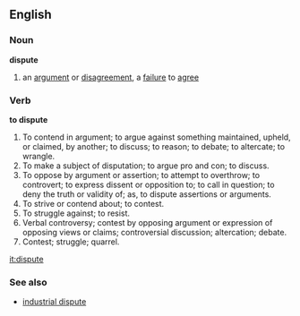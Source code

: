 ==English==
===Noun===
'''dispute'''
#an [[argument]] or [[disagreement]], a [[failure]] to [[agree]]

===Verb===

'''to dispute'''

#To contend in argument; to argue against something maintained, upheld, or claimed, by another; to discuss; to reason; to debate; to altercate; to wrangle.
#To make a subject of disputation; to argue pro and con; to discuss.
#To oppose by argument or assertion; to attempt to overthrow; to controvert; to express dissent or opposition to; to call in question; to deny the truth or validity of; as, to dispute assertions or arguments.
#To strive or contend about; to contest.
#To struggle against; to resist.
#Verbal controversy; contest by opposing argument or expression of opposing views or claims; controversial discussion; altercation; debate.
#Contest; struggle; quarrel.

[[it:dispute]]

===See also===
*[[industrial dispute]]